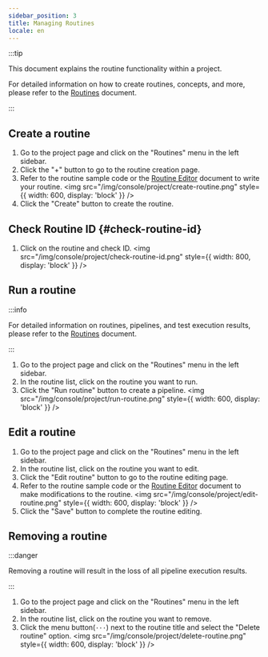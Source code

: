 ```yaml
---
sidebar_position: 3
title: Managing Routines
locale: en
---
```



:::tip

This document explains the routine functionality within a project.

For detailed information on how to create routines, concepts, and more, please refer to the [Routines](/routine/routines) document.

:::

## Create a routine

<ProjectWritePermission prefix="Creating a routine" />

1. Go to the project page and click on the "Routines" menu in the left sidebar.
2. Click the "+" button to go to the routine creation page.
3. Refer to the routine sample code or the [Routine Editor](/routine/routines/editor) document to write your routine.
   <img
     src="/img/console/project/create-routine.png"
     style={{ width: 600, display: 'block' }}
   />
4. Click the "Create" button to create the routine.

## Check Routine ID {#check-routine-id}

1. Click on the routine and check ID.
   <img
     src="/img/console/project/check-routine-id.png"
     style={{ width: 800, display: 'block' }}
   />

## Run a routine

<ProjectWritePermission prefix="Running a routine" />

:::info

For detailed information on routines, pipelines, and test execution results, please refer to the [Routines](/routine/routines) document.

:::

1. Go to the project page and click on the "Routines" menu in the left sidebar.
2. In the routine list, click on the routine you want to run.
3. Click the "Run routine" button to create a pipeline.
   <img
     src="/img/console/project/run-routine.png"
     style={{ width: 600, display: 'block' }}
   />

## Edit a routine

<ProjectWritePermission prefix="Editing a routine" />

1. Go to the project page and click on the "Routines" menu in the left sidebar.
2. In the routine list, click on the routine you want to edit.
3. Click the "Edit routine" button to go to the routine editing page.
4. Refer to the routine sample code or the [Routine Editor](/routine/routines/editor) document to make modifications to the routine.
   <img
     src="/img/console/project/edit-routine.png"
     style={{ width: 600, display: 'block' }}
   />
5. Click the "Save" button to complete the routine editing.

## Removing a routine

<ProjectAdminPermission prefix="Removing a routine" />

:::danger

Removing a routine will result in the loss of all pipeline execution results.

:::

1. Go to the project page and click on the "Routines" menu in the left sidebar.
2. In the routine list, click on the routine you want to remove.
3. Click the menu button(`···`) next to the routine title and select the "Delete routine" option.
   <img
     src="/img/console/project/delete-routine.png"
     style={{ width: 600, display: 'block' }}
   />
